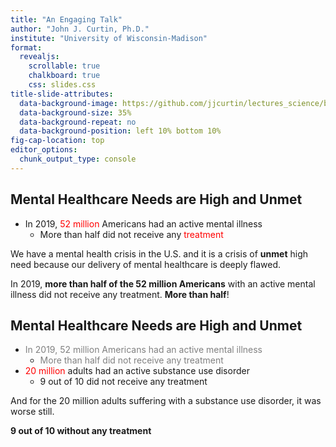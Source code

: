 ```yaml
---
title: "An Engaging Talk" 
author: "John J. Curtin, Ph.D."
institute: "University of Wisconsin-Madison"
format: 
  revealjs:
    scrollable: true
    chalkboard: true
    css: slides.css
title-slide-attributes:
  data-background-image: https://github.com/jjcurtin/lectures_science/blob/main/images/smartphone_know_you.png?raw=true
  data-background-size: 35%
  data-background-repeat: no
  data-background-position: left 10% bottom 10%
fig-cap-location: top
editor_options: 
  chunk_output_type: console
---
```

## Mental Healthcare Needs are High and Unmet {.smaller}

- In 2019, [52 million]{style="color: red;"} Americans had an active mental illness
  - More than half did not receive any [treatment]{style="color: red;"}

::: {.notes}
We have a mental health crisis in the U.S. and it is a crisis of **unmet** high need because our delivery of mental healthcare is deeply flawed. 

In 2019, **more than half of the 52 million Americans** with an active mental illness did not receive any treatment. **More than half**!
:::



## Mental Healthcare Needs are High and Unmet {.smaller}

- [In 2019, 52 million Americans had an active mental illness]{style="color: grey;"}
  - [More than half did not receive any treatment]{style="color: grey;"}


- [20 million]{style="color: red;"} adults had an active substance use disorder
  - 9 out of 10 did not receive any treatment


::: {.notes}


And for the 20 million adults suffering with a substance use disorder, it was worse still.

**9 out of 10 without any treatment**
:::



